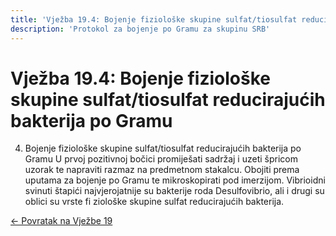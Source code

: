 ```yaml
---
title: 'Vježba 19.4: Bojenje fiziološke skupine sulfat/tiosulfat reducirajućih bakterija po Gramu'
description: 'Protokol za bojenje po Gramu za skupinu SRB'
---
```


# Vježba 19.4: Bojenje fiziološke skupine sulfat/tiosulfat reducirajućih bakterija po Gramu

4. Bojenje fiziološke skupine sulfat/tiosulfat reducirajućih bakterija 
po Gramu
U prvoj pozitivnoj bočici promiješati sadržaj i uzeti špricom uzorak te
napraviti razmaz na predmetnom stakalcu. Obojiti prema uputama za
bojenje po Gramu te mikroskopirati pod imerzijom. Vibrioidni svinuti
 štapići najvjerojatnije su bakterije roda Desulfovibrio, ali i drugi su oblici
su vrste fi ziološke skupine sulfat reducirajućih bakterija.

[← Povratak na Vježbe 19](/poglavlje-19/vjezbe-19)


